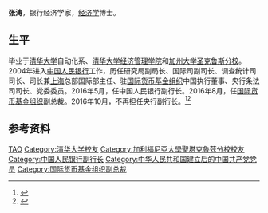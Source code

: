 '''张涛'''{{BD|1963年|12月}}，银行经济学家，[[经济学|经济学]]博士。

==生平==
毕业于[[清华大学|清华大学]]自动化系、[[清华大学经济管理学院|清华大学经济管理学院]]和[[加州大学圣克鲁斯分校|加州大学圣克鲁斯分校]]。2004年进入[[中国人民银行|中国人民银行]]工作，历任研究局副局长、国际司副司长、调查统计司司长、司长兼[[上海|上海]]总部国际部主任、驻[[国际货币基金组织|国际货币基金组织]]中国执行董事、央行条法司司长、党委委员。2016年5月，任中国人民银行副行长。2016年8月，任[[国际货币基金组织|国际货币基金组织]]副总裁。2016年10月，不再担任央行副行长。<ref >{{cite web |url=http://news.163.com/16/1012/10/C35V682F00014JB5.html |language= |title=张涛不再担任中国人民银行副行长(简历) |publisher=中国经济网 |date=2016-10-12 |accessdate= |archive-url=https://web.archive.org/web/20161013215645/http://news.163.com/16/1012/10/C35V682F00014JB5.html |archive-date=2016-10-13 |dead-url=yes }}</ref><ref >{{cite web |url=http://finance.sina.com.cn/money/bank/bank_hydt/2016-10-12/doc-ifxwrhpn9763981.shtml |language= |title=国务院免去张涛央行副行长职务 任IMF副总裁 |publisher=北京商报 |date=2016年10月12日 |accessdate= |archive-date=2016-10-13 |archive-url=https://web.archive.org/web/20161013143914/http://finance.sina.com.cn/money/bank/bank_hydt/2016-10-12/doc-ifxwrhpn9763981.shtml }}</ref>

== 参考资料 ==
{{reflist}}

{{DEFAULTSORT:ZH张}}
[[Category:张姓|TAO]]
[[Category:清华大学校友|Category:清华大学校友]]
[[Category:加利福尼亞大學聖塔克魯茲分校校友|Category:加利福尼亞大學聖塔克魯茲分校校友]]
[[Category:中国人民银行副行长|Category:中国人民银行副行长]]
[[Category:中华人民共和国建立后的中国共产党党员|Category:中华人民共和国建立后的中国共产党党员]]
[[Category:国际货币基金组织副总裁|Category:国际货币基金组织副总裁]]